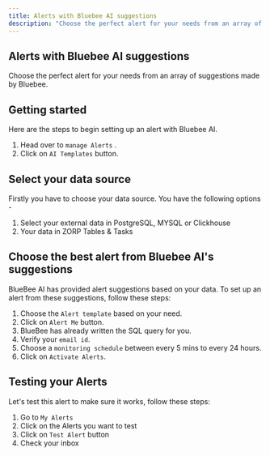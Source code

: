 ```yaml
---
title: Alerts with Bluebee AI suggestions
description: "Choose the perfect alert for your needs from an array of suggestions made by Bluebee."
---
```


## Alerts with Bluebee AI suggestions

Choose the perfect alert for your needs from an array of suggestions made by Bluebee.

## Getting started

Here are the steps to begin setting up an alert with Bluebee AI.

1. Head over to `manage Alerts` .
2. Click on `AI Templates` button.

## Select your data source

Firstly you have to choose your data source. You have the following options -

1. Select your external data in PostgreSQL, MYSQL or Clickhouse
2. Your data in ZORP Tables & Tasks

## Choose the best alert from Bluebee AI's suggestions

BlueBee AI has provided alert suggestions based on your data. To set up an alert from these suggestions, follow these steps:

1. Choose the `Alert template` based on your need.
2. Click on `Alert Me` button.
3. BlueBee has already written the SQL query for you.
4. Verify your `email id`.
5. Choose a `monitoring schedule` between every 5 mins to every 24 hours.
6. Click on `Activate Alerts`.

## Testing your Alerts

Let's test this alert to make sure it works, follow these steps:

1. Go to `My Alerts` 
2. Click on the Alerts you want to test
3. Click on `Test Alert` button
4. Check your inbox